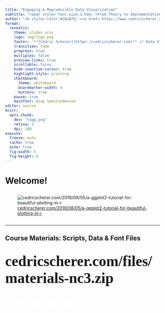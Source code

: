 ```yaml
---
title: "Engaging & Reproducible Data Visualization"
subtitle: "<span style='font-size:1.5em;'>From Theory to Implementation with ggplot2</span><br><span style='font-weight:500;font-size:1.3em;'>Welcome!</span></span>"
author: "<b style='color:#28a87d;'><a href='https://www.cedricscherer.com'>Dr. Cédric Scherer</a></b>&ensp;**//**&ensp;NC<sup>3</sup> Workshop&ensp;**//**&ensp;January 2024"
format:
  revealjs:
    theme: slides.scss
    logo: img/logo.png
    footer: '**[Cédric Scherer](https://cedricscherer.com)** // Data Visualization & Information Design'
    transition: fade
    progress: true
    multiplex: false
    preview-links: true
    scrollable: false
    hide-inactive-cursor: true
    highlight-style: printing
    chalkboard:
      theme: whiteboard
      boardmarker-width: 4
      buttons: true
    pause: true
    mainfont: Asap SemiCondensed
editor: source
knitr:
  opts_chunk:
    dev: "ragg_png"
    retina: 3
    dpi: 200
execute:
  freeze: auto
  cache: true
  echo: true
  fig-width: 5
  fig-height: 6
---
```


# Welcome!



##  {#hello-cedric data-menu-title="Hello Cédric" background-image="img/intro/hello-cedric.png" background-position="center" background-size="62%"}



##  {#cedric-avatars data-menu-title="Cédric Avatars" background-image="img/intro/avatars-logo.png" background-position="center" background-size="80%"}



##  {#cedric-dataviz-science data-menu-title="Cédric Projects Science" background-image="img/intro/projects-science.png" background-position="center" background-size="82%" background-color="#ABABAB"}

::: footer
:::



##  {#cedric-dataviz-clients data-menu-title="Cédric Projects Clients" background-image="img/intro/projects-clients.png" background-position="center" background-size="77%" background-color="#ABABAB"}

::: footer
:::



##  {#cedric-dataviz-personal data-menu-title="Cédric Projects Personal"background-image="img/intro/projects-personal.png" background-position="center" background-size="85%" background-color="#ABABAB"}

::: footer
:::



##  {#cedric-blog data-menu-title="Cédric Blog "background-image="img/intro/blog.png" background-position="center" background-size="56%"}

::: footer
:::



##  {#cedric-ggplot-tutorial data-menu-title="Cédric Blog Tutorial" background-image="img/intro/blog-tutorial.png" background-position="center" background-size="56%"}

::: footer
:::



## {#cedric-ggplot-tutorial-overview data-menu-title="Cédric Blog Tutorial Overview"}

![[cedricscherer.com/2019/08/05/a-ggplot2-tutorial-for-beautiful-plotting-in-r](https://www.cedricscherer.com/2019/08/05/a-ggplot2-tutorial-for-beautiful-plotting-in-r/)](img/intro/ggplot-tutorial-overview.png){fig-align="center" fig-alt="Overview of some exemplary plots included in my ggplot2 tutorial."}



##  {#cedric-rstudio-conf data-menu-title="Cédric Blog rstudio::conf" background-image="img/intro/blog-rstudioconf.png" background-position="center" background-size="56%"}

::: footer
:::



------------------------------------------------------------------------

## Course Materials: Scripts, Data & Font Files

<br>
<b style='font-family:spline sans mono;font-size:36pt;font-weight:700;'>cedricscherer.com/files/materials-nc3.zip</b>



# <b style='color:white;'>Let's get started!</b><br>{background-color="#292929" background-image="img/bg-blank.png"}
::: footer
:::
